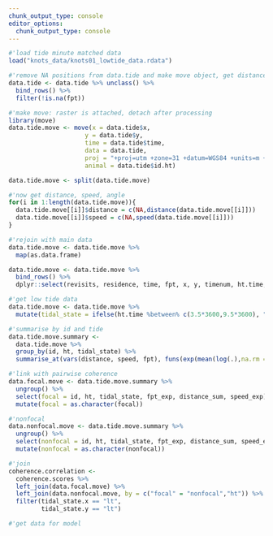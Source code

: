 ```yaml
---
chunk_output_type: console
editor_options: 
  chunk_output_type: console
---
```

```r
#'load tide minute matched data
load("knots_data/knots01_lowtide_data.rdata")
```

```r
#'remove NA positions from data.tide and make move object, get distance, speed, angle, etc
data.tide <- data.tide %>% unclass() %>% 
  bind_rows() %>% 
  filter(!is.na(fpt))

#'make move: raster is attached, detach after processing
library(move)
data.tide.move <- move(x = data.tide$x,
                     y = data.tide$y,
                     time = data.tide$time,
                     data = data.tide,
                     proj = "+proj=utm +zone=31 +datum=WGS84 +units=m +no_defs",
                     animal = data.tide$id.ht)

data.tide.move <- split(data.tide.move)

#'now get distance, speed, angle
for(i in 1:length(data.tide.move)){
  data.tide.move[[i]]$distance = c(NA,distance(data.tide.move[[i]]))
  data.tide.move[[i]]$speed = c(NA,speed(data.tide.move[[i]]))
}

#'rejoin with main data
data.tide.move <- data.tide.move %>% 
  map(as.data.frame)

data.tide.move <- data.tide.move %>% 
  bind_rows() %>% 
  dplyr::select(revisits, residence, time, fpt, x, y, timenum, ht.time, distance, speed, id.ht, id, ht)
```

```r
#'get low tide data
data.tide.move <- data.tide.move %>% 
  mutate(tidal_state = ifelse(ht.time %between% c(3.5*3600,9.5*3600), "lt","ht"))

#'summarise by id and tide
data.tide.move.summary <- 
  data.tide.move %>% 
  group_by(id, ht, tidal_state) %>% 
  summarise_at(vars(distance, speed, fpt), funs(exp(mean(log(.),na.rm = T)), max(.,na.rm = T), min(.,na.rm = T), sum(., na.rm = T)))
```

```r
#'link with pairwise coherence
data.focal.move <- data.tide.move.summary %>% 
  ungroup() %>% 
  select(focal = id, ht, tidal_state, fpt_exp, distance_sum, speed_exp) %>% 
  mutate(focal = as.character(focal))

#'nonfocal
data.nonfocal.move <- data.tide.move.summary %>% 
  ungroup() %>% 
  select(nonfocal = id, ht, tidal_state, fpt_exp, distance_sum, speed_exp) %>% 
  mutate(nonfocal = as.character(nonfocal))

#'join
coherence.correlation <- 
  coherence.scores %>% 
  left_join(data.focal.move) %>% 
  left_join(data.nonfocal.move, by = c("focal" = "nonfocal","ht")) %>% 
  filter(tidal_state.x == "lt",
         tidal_state.y == "lt")
```

```r
#'get data for model
```


